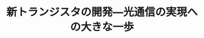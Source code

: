 ﻿---
title: "新トランジスタの開発―光通信の実現への大きな一歩"
category: "工学院"
vol: "0"
interviewee: "末松・古屋 "
url: ""
tags: []
pdf: "0-3.pdf"
facephoto: ""
career: ""
preface: "現在では当たり前のように存在している光ファイバ。しかし、1960年代後半にすでにその将来性を確信していた人物がいた。それが末松先生である。末松・古屋では光通信の実用化に向けて、より信頼性の高いものへとさまざまな研究開発が進められてきた。その取り組みについて紹介する。"
---
